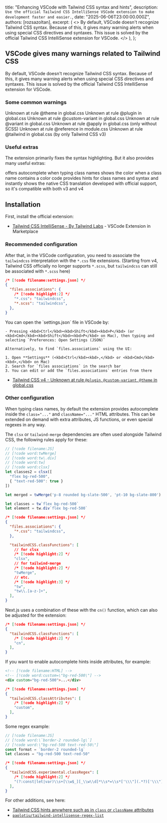 
  title: "Enhancing VSCode with Tailwind CSS syntax and hints",
  description: `Use the official Tailwind CSS IntelliSense VSCode extension to make development faster and easier.`,
  date: "2025-06-06T23:00:00.000Z",
  authors: [rozsazoltan],
  excerpt: (
    <>
      By default, VSCode doesn't recognize Tailwind CSS syntax. Because of this, it gives many warning alerts when using special CSS directives and syntaxes. This issue is solved by the official Tailwind CSS IntelliSense extension for VSCode.
    </>
  ),
};

## VSCode gives many warnings related to Tailwind CSS

By default, VSCode doesn't recognize Tailwind CSS syntax. Because of this, it gives many warning alerts when using special CSS directives and syntaxes. This issue is solved by the official Tailwind CSS IntelliSense extension for VSCode.

### Some common warnings

<div className="py-0.5 [&>*]:m-1 ring-2 ring-amber-500 rounded-lg opacity-80 inset-shadow-2xl inset-shadow-orange-500 inset-shadow-[0px_-10rem_5rem_-5rem]">
  <TipWarning>Unknown at rule @theme in global.css</TipWarning>
  <TipWarning>Unknown at rule @plugin in global.css</TipWarning>
  <TipWarning>Unknown at rule @custom-variant in global.css</TipWarning>
  <TipWarning>Unknown at rule @variant in global.css</TipWarning>
  <TipWarning>Unknown at rule @apply in global.css (only without SCSS)</TipWarning>
  <TipWarning>Unknown at rule @reference in module.css</TipWarning>
  <TipWarning>Unknown at rule @tailwind in global.css (by only Tailwind CSS v3)</TipWarning>
</div>

### Useful extras

The extension primarily fixes the syntax highlighting. But it also provides many useful extras:

<TipGood>offers autocomplete when typing class names</TipGood>
<TipGood>shows the color when a class name contains a color code</TipGood>
<TipGood>provides hints for class names and syntax and instantly shows the native CSS translation</TipGood>
<TipGood>developed with official support, so it's compatible with both v3 and v4</TipGood>

## Installation

First, install the official extension:
* <a href="https://marketplace.visualstudio.com/items?itemName=bradlc.vscode-tailwindcss" target="_blank">Tailwind CSS IntelliSense - By Tailwind Labs</a> - VSCode Extension in Marketplace

### Recommended configuration

After that, in the VSCode configuration, you need to associate the `tailwindcss` interpretation with the `*.css` file extensions. (Starting from v4, Tailwind CSS officially no longer supports `*.scss`, but `tailwindcss` can still be associated with `*.scss` here)

```json
/* [!code filename:settings.json] */
{
  "files.associations": {
    /* [!code highlight:2] */
    "*.css": "tailwindcss",
    "*.scss": "tailwindcss",
  },
}
```

<div className="[&_kbd]:mx-0.5 [&_kbd]:px-1 [&_kbd]:text-black dark:[&_kbd]:text-white [&_kbd]:bg-stone-500/10 [&_kbd]:rounded-lg [&_kbd]:border-1">
  <TipLearn>
    You can open the `settings.json` file in VSCode by:

    - Pressing <kbd>Ctrl</kbd><kbd>Shift</kbd><kbd>P</kbd> (or <kbd>Cmd</kbd><kbd>Shift</kbd><kbd>P</kbd> on Mac), then typing and selecting `Preferences: Open Settings (JSON)`

    Alternatively, to find `files.associations` using the UI:

    1. Open **Settings** (<kbd>Ctrl</kbd><kbd>,</kbd> or <kbd>Cmd</kbd><kbd>,</kbd> on Mac)
    2. Search for `files associations` in the search bar
    3. You can edit or add the `files.associations` entries from there
  </TipLearn>
</div>

* [Tailwind CSS v4 - Unknown at rule `@plugin`, `@custom-variant`, `@theme` in global.css](https://stackoverflow.com/a/79513027/15167500)

### Other configuration

When typing class names, by default the extension provides autocomplete inside the `class="..."` and `className="..."` HTML attributes. This can be extended on demand with extra attributes, JS functions, or even special regexes in any way.

The `clsx` or `tailwind-merge` dependencies are often used alongside Tailwind CSS, the following rules apply for these:
<CodeExampleStack>
```js
// [!code filename:JS]
// [!code word:twMerge]
// [!code word:tw\.div]
// [!code word:tw]
// [!code word:clsx]
let classes2 = clsx([
  "flex bg-red-500",
  { "text-red-500": true }
])

let merged = twMerge('p-8 rounded bg-slate-500', 'pt-10 bg-slate-800')

let classes = tw`flex bg-red-500`
let element = tw.div`flex bg-red-500`
```
```json
/* [!code filename:settings.json] */
{
  "files.associations": {
    "*.css": "tailwindcss",
  },

  "tailwindCSS.classFunctions": [
    // for clsx
    /* [!code highlight:2] */
    "clsx",
    // for tailwind-merge
    /* [!code highlight:2] */
    "twMerge",
    // etc.
    /* [!code highlight:3] */
    "tw",
    "tw\\.[a-z-]+",
  ],
}
```
</CodeExampleStack>

Next.js uses a combination of these with the `cn()` function, which can also be adjusted for the extension:
```json
/* [!code filename:settings.json] */
{  
  "tailwindCSS.classFunctions": [
    /* [!code highlight:2] */
    "cn",
  ],
}
```

If you want to enable autocomplete hints inside attributes, for example:
<CodeExampleStack>
```html
<!-- [!code filename:HTML] -->
<!-- [!code word:custom=\"bg-red-500\"] -->
<div custom="bg-red-500">...</div>
```
```json
/* [!code filename:settings.json] */
{
  "tailwindCSS.classAttributes": [
    /* [!code highlight:2] */
    "custom",
  ],
}
```
</CodeExampleStack>

Some regex example:
<CodeExampleStack>
```js
// [!code filename:JS]
// [!code word:\`border-2 rounded-lg\`]
// [!code word:\"bg-red-500 text-red-50\"]
const format = `border-2 rounded-lg`
let classes = "bg-red-500 text-red-50"
```
```json
/* [!code filename:settings.json] */
{
  "tailwindCSS.experimental.classRegex": [
    /* [!code highlight:2] */
    "(?:const|let|var)\\s+[\\w$_][_\\w\\d]*\\s*=\\s*['\\\"](.*?)['\\\"]",
  ],
}
```
</CodeExampleStack>


For other additions, see here:
* [Tailwind CSS hints anywhere such as in `class` or `className` attributes](https://stackoverflow.com/a/79561483/15167500)
* [`paolotiu/tailwind-intellisense-regex-list`](https://github.com/paolotiu/tailwind-intellisense-regex-list)